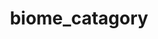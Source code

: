 ---
title: biome_catagory
description: biome_catagory
sidebar:
  label: biome_catagory
  order: 1
  badge:
    text: Outdated
    variant: caution
---